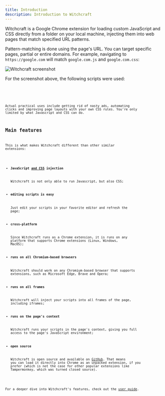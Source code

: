 ```yaml
---
title: Introduction
description: Introduction to Witchcraft
---
```



Witchcraft is a Google Chrome extension for loading custom JavaScript and CSS directly from a folder on your local machine, injecting them into web pages that match specified URL patterns.

Pattern-matching is done using the page's URL. You can target specific pages, partial or entire domains. For example, navigating to `https://google.com` will match `google.com.js` and `google.com.css`:

<Image src={exampleImage} alt="Witchcraft screenshot" />

For the screenshot above, the following scripts were used:

<Code code={exampleJs} lang="javascript" title="google.com.js" />

<Code code={exampleCss} lang="javascript" title="google.com.css" />

Actual practical uses include getting rid of nasty ads, automating clicks and improving page layouts with your own CSS rules. You're only limited by what Javascript and CSS can do.

## Main features

This is what makes Witchcraft different than other similar extensions:

- **JavaScript <u>and CSS</u> injection**

  Witchcraft is not only able to run Javascript, but also CSS;

- **editing scripts is easy**

  Just edit your scripts in your favorite editor and refresh the page;

- **cross-platform**

  Since Witchcraft runs as a Chrome extension, it is runs on any platform that supports Chrome extensions (Linux, Windows, MacOS);

- **runs on all Chromium-based browsers**

  Witchcraft should work on any Chromium-based browser that supports extensions, such as Microsoft Edge, Brave and Opera;

- **runs on all frames**

  Witchcraft will inject your scripts into all frames of the page, including iframes;

- **runs on the page's context**

  Witchcraft runs your scripts in the page's context, giving you full access to the page's JavaScript environment;

- **open source**

  Witchcraft is open source and available on [GitHub](https://github.com/luciopaiva/witchcraft). That means you can load it directly into Chrome as an unpacked extension, if you prefer (which is not the case for other popular extensions like Tampermonkey, which was turned closed source).

For a deeper dive into Witchcraft's features, check out the [user guide](/user-guide).
